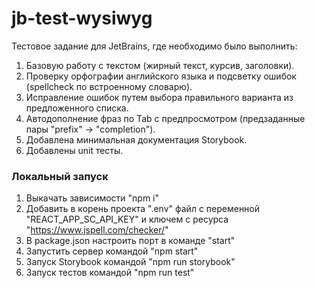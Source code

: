 
<Meta title="Docs/Introduction" />

# jb-test-wysiwyg

Тестовое задание для JetBrains, где необходимо было выполнить:

1. Базовую работу с текстом (жирный текст, курсив, заголовки).
2. Проверку орфографии английского языка и подсветку ошибок (spellcheck по встроенному
   словарю).
3. Исправление ошибок путем выбора правильного варианта из предложенного списка.
4. Автодополнение фраз по Tab с предпросмотром (предзаданные пары "prefix" -> "completion").
5. Добавлена минимальная документация Storybook.
6. Добавлены unit тесты.

### Локальный запуск

1. Выкачать зависимости "npm i"
2. Добавить в корень проекта ".env" файл с переменной "REACT_APP_SC_API_KEY" и ключем с ресурса "https://www.jspell.com/checker/"
3. В package.json настроить порт в команде "start"
4. Запустить сервер командой "npm start"
5. Запуск Storybook командой "npm run storybook"
6. Запуск тестов командой "npm run test"
